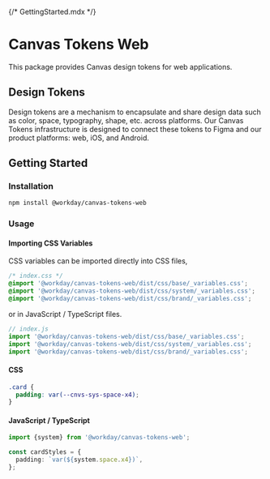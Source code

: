 {/* GettingStarted.mdx */}


<Meta title="Docs/Getting Started" />

# Canvas Tokens Web

This package provides Canvas design tokens for web applications.

## Design Tokens

Design tokens are a mechanism to encapsulate and share design data such as color, space, typography,
shape, etc. across platforms. Our Canvas Tokens infrastructure is designed to connect these tokens
to Figma and our product platforms: web, iOS, and Android.

## Getting Started

### Installation

```sh
npm install @workday/canvas-tokens-web
```

### Usage

#### Importing CSS Variables

CSS variables can be imported directly into CSS files,

```css
/* index.css */
@import '@workday/canvas-tokens-web/dist/css/base/_variables.css';
@import '@workday/canvas-tokens-web/dist/css/system/_variables.css';
@import '@workday/canvas-tokens-web/dist/css/brand/_variables.css';
```

or in JavaScript / TypeScript files.

```ts
// index.js
import '@workday/canvas-tokens-web/dist/css/base/_variables.css';
import '@workday/canvas-tokens-web/dist/css/system/_variables.css';
import '@workday/canvas-tokens-web/dist/css/brand/_variables.css';
```

#### CSS

```css
.card {
  padding: var(--cnvs-sys-space-x4);
}
```

#### JavaScript / TypeScript

```ts
import {system} from '@workday/canvas-tokens-web';

const cardStyles = {
  padding: `var(${system.space.x4})`,
};
```
